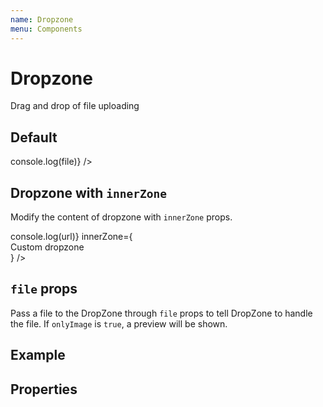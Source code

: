 ```yaml
---
name: Dropzone
menu: Components
---
```



# Dropzone

<Metadata pkg={pkg}/>

Drag and drop of file uploading

## Default

<Playground>
    <div style={{width: 480, height: 200, margin: 'auto'}}>
        <DropZone 
            previewTitle='PreviewTitle'
            image={{url:'https://storage.googleapis.com/spacegapps_uploads/08897bfa-2153-4340-9bd7-fe387a3219a7'}}
            subtitle='This is subtitle' 
            onResult={(file) => console.log(file)} 
        />
    </div>
</Playground>

## Dropzone with `innerZone`

Modify the content of dropzone with `innerZone` props.

<Playground>
    <div style={{width: 200, margin: 'auto'}}>
        <DropZone 
            onResult={(url) => console.log(url)}
            innerZone={
                <div style={{width: '100%', height: 150, display: 'flex', justifyContent: 'center', alignItems:'center'}}>
                    <TextDelta color={active} style={{textAlign: 'center'}}>Custom dropzone</TextDelta>
                </div>     
            } 
        />
    </div>
</Playground>

## `file` props

Pass a file to the DropZone through `file` props to tell DropZone to handle the file. If `onlyImage` is `true`, a preview will be shown.

## Example

<DropZoneExamples />

## Properties

<Props of={DropZone} />



